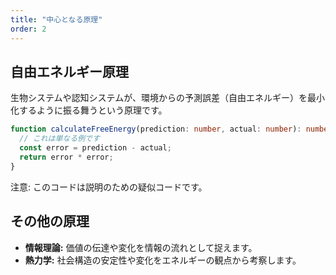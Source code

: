 ```yaml
---
title: "中心となる原理"
order: 2
---
```



## 自由エネルギー原理

生物システムや認知システムが、環境からの予測誤差（自由エネルギー）を最小化するように振る舞うという原理です。

```typescript
function calculateFreeEnergy(prediction: number, actual: number): number {
  // これは単なる例です
  const error = prediction - actual;
  return error * error;
}
```

<Alert type="warning">注意: このコードは説明のための疑似コードです。</Alert>

## その他の原理

- **情報理論:** 価値の伝達や変化を情報の流れとして捉えます。
- **熱力学:** 社会構造の安定性や変化をエネルギーの観点から考察します。 